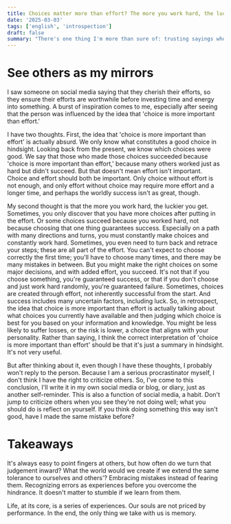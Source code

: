 ```yaml
---
title: Choices matter more than effort? The more you work hard, the luckier you get?
date: '2025-03-03'
tags: ['english', 'introspection']
draft: false
summary: "There's one thing I'm more than sure of: trusting sayings wholeheartedly couldn't serve me. And, social media could be good if I have a critical eye and mind."
---
```


# See others as my mirrors

I saw someone on social media saying that they cherish their efforts, so they ensure their efforts are worthwhile before investing time and energy into something.
A burst of inspiration comes to me, especially after seeing that the person was influenced by the idea that 'choice is more important than effort.'

I have two thoughts.
First, the idea that 'choice is more important than effort' is actually absurd. We only know what constitutes a good choice in hindsight. Looking back from the present, we know which choices were good.
We say that those who made those choices succeeded because 'choice is more important than effort,' because many others worked just as hard but didn't succeed.
But that doesn't mean effort isn't important. Choice and effort should both be important. Only choice without effort is not enough, and only effort without choice may require more effort and a longer time, and perhaps the worldly success isn't as great, though.

My second thought is that the more you work hard, the luckier you get.
Sometimes, you only discover that you have more choices after putting in the effort.
Or some choices succeed because you worked hard, not because choosing that one thing guarantees success.
Especially on a path with many directions and turns, you must constantly make choices and constantly work hard.
Sometimes, you even need to turn back and retrace your steps; these are all part of the effort.
You can't expect to choose correctly the first time; you'll have to choose many times, and there may be many mistakes in between. But you might make the right choices on some major decisions, and with added effort, you succeed.
It's not that if you choose something, you're guaranteed success, or that if you don't choose and just work hard randomly, you're guaranteed failure.
Sometimes, choices are created through effort, not inherently successful from the start.
And success includes many uncertain factors, including luck.
So, in retrospect, the idea that choice is more important than effort is actually talking about what choices you currently have available and then judging which choice is best for you based on your information and knowledge.
You might be less likely to suffer losses, or the risk is lower, a choice that aligns with your personality.
Rather than saying, I think the correct interpretation of 'choice is more important than effort' should be that it's just a summary in hindsight. It's not very useful.

But after thinking about it, even though I have these thoughts, I probably won't reply to the person.
Because I am a serious procrastinator myself, I don't think I have the right to criticize others.
So, I've come to this conclusion, I'll write it in my own social media or blog, or diary, just as another self-reminder.
This is also a function of social media, a habit.
Don't jump to criticize others when you see they're not doing well; what you should do is reflect on yourself.
If you think doing something this way isn't good, have I made the same mistake before?

# Takeaways

It's always easy to point fingers at others, but how often do we turn that judgement inward?
What the world would we create if we extend the same tolerance to ourselves and others'?
Embracing mistakes instead of fearing them.
Recognizing errors as experiences before you overcome the hindrance.
It doesn't matter to stumble if we learn from them.

Life, at its core, is a series of experiences.
Our souls are not priced by performance.
In the end, the only thing we take with us is memory.

